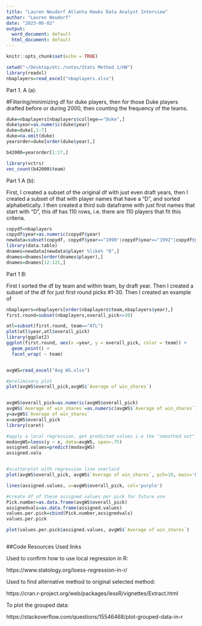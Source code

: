 ```yaml
---
title: "Lauren Neudorf Atlanta Hawks Data Analyst Interview"
author: "Lauren Neudorf"
date: "2023-06-02"
output:
  word_document: default
  html_document: default
---
```


```r
knitr::opts_chunk$set(echo = TRUE)
```


```r
setwd("~/Desktop/etc./notes/Stats Method 1/HW")
library(readxl)
nbaplayers=read_excel("nbaplayers.xlsx")

```
Part 1. A (a):

#Filtering/minimizing df for duke players, then for those Duke players drafted before or during 2000, then counting the frequency of the teams. 
```r
duke=nbaplayers[nbaplayers$college=="Duke",]
duke$year=as.numeric(duke$year)
duke=duke[,1:7]
duke=na.omit(duke)
yearorder=duke[order(duke$year),]

b42000=yearorder[1:17,]

library(vctrs)
vec_count(b42000$team)

```
Part 1 A (b):

First, I created a subset of the original df with just even draft years, then I created a subset of that with player names that have a "D", and sorted alphabetically. I then created a third sub dataframe with just first names that start with "D", this df has 110 rows, i.e. there are 110 players that fit this criteria. 

```r

copydf=nbaplayers
copydf$year=as.numeric(copydf$year)
newdata=subset(copydf, copydf$year=="1990"|copydf$year=="1992"|copydf$year=="1994"|copydf$year=="1996"|copydf$year=="1998"|copydf$year=="2000"|copydf$year=="2002"|copydf$year=="2004"|copydf$year=="2006"|copydf$year=="2008"|copydf$year=="2010"|copydf$year=="2012"|copydf$year=="2014"|copydf$year=="2016"|copydf$year=="2018"|copydf$year=="2020")
library(data.table)
dnames=newdata[newdata$player %like% "D",]
dnames=dnames[order(dnames$player),]
dnames=dnames[12:121,]

```

Part 1 B:


First I sorted the df by team and within team, by draft year. Then I created a subset of the df for just first round picks #1-30. Then I created an example of 
```r

nbaplayers=nbaplayers[order(nbaplayers$team,nbaplayers$year),]
first.round=subset(nbaplayers,overall_pick<=30)

atl=subset(first.round, team=="ATL")
plot(atl$year,atl$overall_pick)
library(ggplot2)
ggplot(first.round, aes(x =year, y = overall_pick, color = team)) +
  geom_point() +
  facet_wrap( ~ team)



```
```r

avgWS=read_excel("Avg WS.xlsx")

#preliminary plot
plot(avgWS$overall_pick,avgWS$`Average of win_shares`)


avgWS$overall_pick=as.numeric(avgWS$overall_pick)
avgWS$`Average of win_shares`=as.numeric(avgWS$`Average of win_shares`)
y=avgWS$`Average of win_shares`
x=avgWS$overall_pick
library(caret)

#apply a local regression, get predicted values i.e the "smoothed out" curve
modavgWS=loess(y ~ x, data=avgWS, span=.75)
assigned.values=predict(modavgWS) 
assigned.valu


#scatterplot with regression line overlaid
plot(avgWS$overall_pick, avgWS$`Average of win_shares`, pch=19, main='Loess Regression Model', xlim=c(0,61), ylim=c(-5,100))

lines(assigned.values, x=avgWS$overall_pick, col='purple')

#create df of these assigned values per pick for future use
Pick.number=as.data.frame(avgWS$overall_pick)
assignedvals=as.data.frame(assigned.values)
values.per.pick=cbind(Pick.number,assignedvals)
values.per.pick


```
```r

plot(values.per.pick$assigned.values, avgWS$`Average of win_shares`)



```

##Code Resources Used links

Used to confirm how to use local regression in R:

https://www.statology.org/loess-regression-in-r/

Used to find alternative method to original selected method: 

https://cran.r-project.org/web/packages/lessR/vignettes/Extract.html

To plot the grouped data:

https://stackoverflow.com/questions/15546468/plot-grouped-data-in-r

